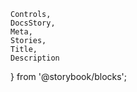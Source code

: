    Controls,
    DocsStory,
    Meta,
    Stories,
    Title,
    Description
} from '@storybook/blocks';

<Meta of={viewerStories} />

<Title of={viewerStories} />
<Description of={viewerStories} />

<DocsStory of={viewerStories.richTextViewer} expanded={false} />
<Controls of={viewerStories.richTextViewer} />

# Usage Docs

## User Mention Usage

To enable support for `@mention` in the `nimble-rich-text-viewer` component, include the specified configuration and mapping components as children. These components facilitate the conversion of input markdown into a mention node, displaying a user's name. Additionally, ensure that each user mentioned in the markdown input has a corresponding user mapping. For more details, see [Client Usage Guidance on Filtered Users](https://github.com/ni/nimble/blob/main/packages/nimble-components/src/rich-text/specs/mention-hld.md#client-usage-guidance-on-filtered-users-1).

## User Configuration

<Description of={mentionUserStories} />
<Controls of={mentionUserStories.richTextMentionUsers} />

## User Mapping

<Description of={userMappingStories} />
<Controls of={userMappingStories.userMapping} />
